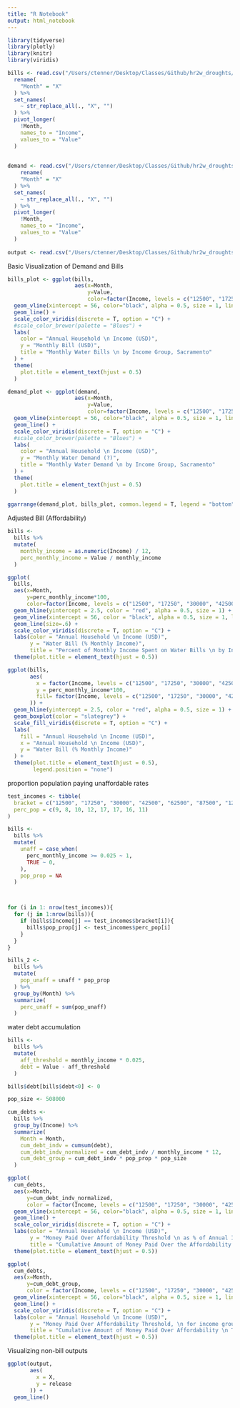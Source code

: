 ```yaml
---
title: "R Notebook"
output: html_notebook
---
```


```r
library(tidyverse)
library(plotly)
library(knitr)
library(viridis)
```

```r
bills <- read.csv("/Users/ctenner/Desktop/Classes/Github/hr2w_droughts/outputs/sacramento/hh_billsTEST.csv") %>% 
  rename(
    "Month" = "X"
  ) %>% 
  set_names(
    ~ str_replace_all(., "X", "")
  ) %>%
  pivot_longer(
    !Month,
    names_to = "Income",
    values_to = "Value"
  )
  
  
demand <- read.csv("/Users/ctenner/Desktop/Classes/Github/hr2w_droughts/outputs/sacramento/hh_demandTEST.csv") %>% 
    rename(
    "Month" = "X"
  ) %>% 
  set_names(
    ~ str_replace_all(., "X", "")
  ) %>%
  pivot_longer(
    !Month,
    names_to = "Income",
    values_to = "Value"
  )
  
output <- read.csv("/Users/ctenner/Desktop/Classes/Github/hr2w_droughts/outputs/sacramento/outputsTEST.csv")
```

Basic Visualization of Demand and Bills
```r
bills_plot <- ggplot(bills, 
                     aes(x=Month, 
                         y=Value, 
                         color=factor(Income, levels = c("12500", "17250", "30000", "42500", "62500", "87500", "125000", "175000")))) +
  geom_vline(xintercept = 56, color="black", alpha = 0.5, size = 1, linetype = "dashed") + 
  geom_line() + 
  scale_color_viridis(discrete = T, option = "C") +
  #scale_color_brewer(palette = "Blues") +
  labs(
    color = "Annual Household \n Income (USD)",
    y = "Monthly Bill (USD)",
    title = "Monthly Water Bills \n by Income Group, Sacramento"
  ) + 
  theme(
    plot.title = element_text(hjust = 0.5)
  )

demand_plot <- ggplot(demand,
                     aes(x=Month, 
                         y=Value, 
                         color=factor(Income, levels = c("12500", "17250", "30000", "42500", "62500", "87500", "125000", "175000")))) +
  geom_vline(xintercept = 56, color="black", alpha = 0.5, size = 1, linetype = "dashed") + 
  geom_line() + 
  scale_color_viridis(discrete = T, option = "C") +
  #scale_color_brewer(palette = "Blues") +
  labs(
    color = "Annual Household \n Income (USD)",
    y = "Monthly Water Demand (?)",
    title = "Monthly Water Demand \n by Income Group, Sacramento"
  ) + 
  theme(
    plot.title = element_text(hjust = 0.5)
  )
              
ggarrange(demand_plot, bills_plot, common.legend = T, legend = "bottom")
```

Adjusted Bill (Affordability)
```r
bills <- 
  bills %>% 
  mutate(
    monthly_income = as.numeric(Income) / 12,
    perc_monthly_income = Value / monthly_income
  )
```

```r
ggplot(
  bills,
  aes(x=Month, 
      y=perc_monthly_income*100, 
      color=factor(Income, levels = c("12500", "17250", "30000", "42500", "62500", "87500", "125000", "175000")))) + 
  geom_hline(yintercept = 2.5, color = "red", alpha = 0.5, size = 1) +
  geom_vline(xintercept = 56, color = "black", alpha = 0.5, size = 1, linetype = "dashed") +
  geom_line(size=.6) + 
  scale_color_viridis(discrete = T, option = "C") + 
  labs(color = "Annual Household \n Income (USD)",
       y = "Water Bill (% Monthly Income)",
       title = "Percent of Monthly Income Spent on Water Bills \n by Income Group, Sacramento") + 
  theme(plot.title = element_text(hjust = 0.5))
```


```r
ggplot(bills,
       aes(
         x = factor(Income, levels = c("12500", "17250", "30000", "42500", "62500", "87500", "125000", "175000")),
         y = perc_monthly_income*100,
         fill= factor(Income, levels = c("12500", "17250", "30000", "42500", "62500", "87500", "125000", "175000")),
       )) + 
  geom_hline(yintercept = 2.5, color = "red", alpha = 0.5, size = 1) +
  geom_boxplot(color = "slategrey") + 
  scale_fill_viridis(discrete = T, option = "C") + 
  labs(
    fill = "Annual Household \n Income (USD)",
    x = "Annual Household \n Income (USD)",
    y = "Water Bill (% Monthly Income)"
  ) + 
  theme(plot.title = element_text(hjust = 0.5),
        legend.position = "none")
```




proportion population paying unaffordable rates 
```r
test_incomes <- tibble(
  bracket = c("12500", "17250", "30000", "42500", "62500", "87500", "125000", "175000"),
  perc_pop = c(9, 8, 10, 12, 17, 17, 16, 11)
)

bills <- 
  bills %>% 
  mutate(
    unaff = case_when(
      perc_monthly_income >= 0.025 ~ 1,
      TRUE ~ 0,
    ), 
    pop_prop = NA
  )



for (i in 1: nrow(test_incomes)){
  for (j in 1:nrow(bills)){
    if (bills$Income[j] == test_incomes$bracket[i]){
      bills$pop_prop[j] <- test_incomes$perc_pop[i]
    }
  }
}

bills_2 <- 
  bills %>% 
  mutate(
    pop_unaff = unaff * pop_prop
  ) %>% 
  group_by(Month) %>% 
  summarize(
    perc_unaff = sum(pop_unaff)
  )
```

water debt accumulation
```r
bills <- 
  bills %>% 
  mutate(
    aff_threshold = monthly_income * 0.025,
    debt = Value - aff_threshold
  )

bills$debt[bills$debt<0] <- 0

pop_size <- 508000

cum_debts <- 
  bills %>% 
  group_by(Income) %>% 
  summarize(
    Month = Month,
    cum_debt_indv = cumsum(debt),
    cum_debt_indv_normalized = cum_debt_indv / monthly_income * 12,
    cum_debt_group = cum_debt_indv * pop_prop * pop_size
  )

ggplot(
  cum_debts, 
  aes(x=Month,
      y=cum_debt_indv_normalized, 
      color = factor(Income, levels = c("12500", "17250", "30000", "42500", "62500", "87500", "125000", "175000")))) + 
  geom_vline(xintercept = 56, color="black", alpha = 0.5, size = 1, linetype = "dashed") + 
  geom_line() + 
  scale_color_viridis(discrete = T, option = "C") + 
  labs(color = "Annual Household \n Income (USD)",
       y = "Money Paid Over Affordability Threshold \n as % of Annual Income",
       title = "Cumulative Amount of Money Paid Over the Affordability Threshold \n Normalized by Annual Income") + 
  theme(plot.title = element_text(hjust = 0.5))

ggplot(
  cum_debts, 
  aes(x=Month,
      y=cum_debt_group, 
      color = factor(Income, levels = c("12500", "17250", "30000", "42500", "62500", "87500", "125000", "175000")))) + 
  geom_vline(xintercept = 56, color="black", alpha = 0.5, size = 1, linetype = "dashed") + 
  geom_line() + 
  scale_color_viridis(discrete = T, option = "C") + 
  labs(color = "Annual Household \n Income (USD)",
       y = "Money Paid Over Affordability Threshold, \n for income group",
       title = "Cumulative Amount of Money Paid Over Affordability \n Threshold, by Entire Income Group") + 
  theme(plot.title = element_text(hjust = 0.5))
```


Visualizing non-bill outputs 
```r
ggplot(output, 
       aes(
         x = X,
         y = release
       )) + 
  geom_line()
```

